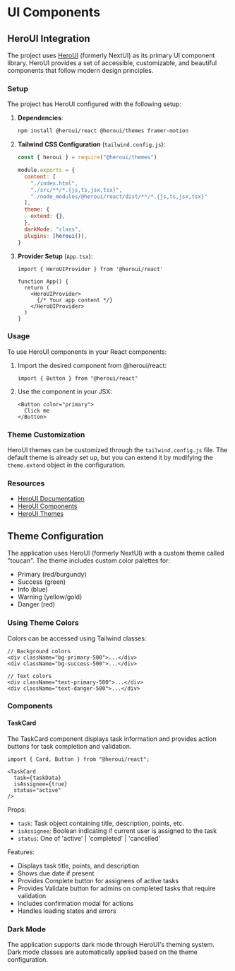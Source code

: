 # UI Components

## HeroUI Integration

The project uses [HeroUI](https://www.heroui.com/) (formerly NextUI) as its primary UI component library. HeroUI provides a set of accessible, customizable, and beautiful components that follow modern design principles.

### Setup

The project has HeroUI configured with the following setup:

1. **Dependencies**:
   ```bash
   npm install @heroui/react @heroui/themes framer-motion
   ```

2. **Tailwind CSS Configuration** (`tailwind.config.js`):
   ```javascript
   const { heroui } = require("@heroui/themes")

   module.exports = {
     content: [
       "./index.html",
       "./src/**/*.{js,ts,jsx,tsx}",
       "./node_modules/@heroui/react/dist/**/*.{js,ts,jsx,tsx}"
     ],
     theme: {
       extend: {},
     },
     darkMode: "class",
     plugins: [heroui()],
   }
   ```

3. **Provider Setup** (`App.tsx`):
   ```tsx
   import { HeroUIProvider } from '@heroui/react'

   function App() {
     return (
       <HeroUIProvider>
         {/* Your app content */}
       </HeroUIProvider>
     )
   }
   ```

### Usage

To use HeroUI components in your React components:

1. Import the desired component from @heroui/react:
   ```tsx
   import { Button } from "@heroui/react"
   ```

2. Use the component in your JSX:
   ```tsx
   <Button color="primary">
     Click me
   </Button>
   ```

### Theme Customization

HeroUI themes can be customized through the `tailwind.config.js` file. The default theme is already set up, but you can extend it by modifying the `theme.extend` object in the configuration.

### Resources

- [HeroUI Documentation](https://www.heroui.com/docs)
- [HeroUI Components](https://www.heroui.com/docs/components)
- [HeroUI Themes](https://www.heroui.com/docs/themes)

## Theme Configuration

The application uses HeroUI (formerly NextUI) with a custom theme called "toucan". The theme includes custom color palettes for:
- Primary (red/burgundy)
- Success (green)
- Info (blue)
- Warning (yellow/gold)
- Danger (red)

### Using Theme Colors

Colors can be accessed using Tailwind classes:

```tsx
// Background colors
<div className="bg-primary-500">...</div>
<div className="bg-success-500">...</div>

// Text colors
<div className="text-primary-500">...</div>
<div className="text-danger-500">...</div>
```

### Components

#### TaskCard

The TaskCard component displays task information and provides action buttons for task completion and validation.

```tsx
import { Card, Button } from "@heroui/react";

<TaskCard
  task={taskData}
  isAssignee={true}
  status="active"
/>
```

Props:
- `task`: Task object containing title, description, points, etc.
- `isAssignee`: Boolean indicating if current user is assigned to the task
- `status`: One of 'active' | 'completed' | 'cancelled'

Features:
- Displays task title, points, and description
- Shows due date if present
- Provides Complete button for assignees of active tasks
- Provides Validate button for admins on completed tasks that require validation
- Includes confirmation modal for actions
- Handles loading states and errors

### Dark Mode

The application supports dark mode through HeroUI's theming system. Dark mode classes are automatically applied based on the theme configuration. 
